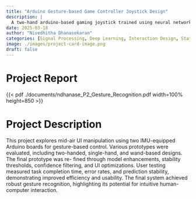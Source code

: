 ```yaml
---
title: "Arduino Gesture-based Game Controller Joystick Design"
description: |
  A two-hand arduino-based gaming joystick trained using neural networks for gesture-based control.
date: 2025-03-18
author: "Nivedhitha Dhanasekaran"
categories: [Signal Processing, Deep Learning, Interaction Design, Statistical Analysis, User-Research]
image: ./images/project-card-image.png
draft: false
---
```


# Project Report

<!-- <br> -->
<!-- <div style="display: flex; flex-direction: row; align-items: center; justify-content: center;"> -->
<!--   <img src="./images/project-card-image.png" alt="Broken image."> -->
<!-- </div> -->
<!-- </br>\ -->

{{< pdf ./documents/ndhanase_P2_Gesture_Recognition.pdf width=100% height=850 >}}


# Project Description

This project explores mid-air UI manipulation using two IMU-equipped Arduino boards for gesture-based control. Various prototypes were evaluated, including two-handed, single-hand, and wand-based designs. The final prototype was re-
fined through model enhancements, stability thresholds, confidence filtering, and UI optimizations. User testing measured task completion time, error rates, and prediction stability, demonstrating improved efficiency and usability. The final system achieved robust gesture recognition, highlighting its potential for intuitive human-computer interaction.
